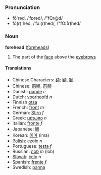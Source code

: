 ===Pronunciation===
*fŏ'rəd, /ˈfɒrəd/, /"fQr@d/
*fô(r)'hĕd, /ˈfɔː(r)hed/, /"fO:(r)hed/

===Noun===
'''forehead''' ([[foreheads]])

# The part of the [[face]] above the [[eyebrow|eyebrows]]

====Translations====
*Chinese Characters: [[頟]]; [[額]], [[额]]
*Chinese: [[前額]], [[前额]]
*Danish: [[pande]] ''c''
*Dutch: [[voorhoofd]] ''n''
*Finnish [[otsa]] 
*French: [[front#French|front]] ''m''
*German: [[Stirn]] ''f''
*Greek: [[μέτωπο]] ''n''
*Italian: [[fronte#Italian|fronte]] ''f''
*Japanese: [[額]]
*Korean: [[이마]] (ima)
*[[Polish]]: czoło ''n''
*Portuguese: [[testa#Portuguese|testa]] ''f''
*Russian: [[лоб]] ''m'' (lob)
*[[Slovak]]: [[čelo]] ''n''
*Spanish: [[frente]] ''f''
*Swedish: [[panna]]